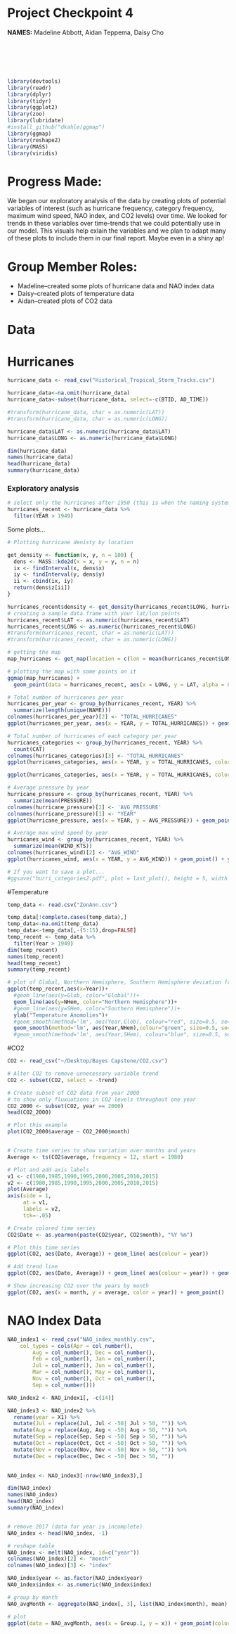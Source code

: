 # Project Checkpoint 4

**NAMES:**  Madeline Abbott, Aidan Teppema, Daisy Cho

\
\
\
\


```r
library(devtools)
library(readr)
library(dplyr)
library(tidyr)
library(ggplot2)
library(zoo)
library(lubridate)
#install_github("dkahle/ggmap")
library(ggmap)
library(reshape2)
library(MASS)
library(viridis)
```

# Progress Made:

We began our exploratory analysis of the data by creating plots of potential variables of interest (such as hurricane frequency, category frequency, maximum wind speed, NAO index, and CO2 levels) over time.  We looked for trends in these variables over time--trends that we could potentially use in our model.  This visuals help exlain the variables and we plan to adapt many of these plots to include them in our final report.  Maybe even in a shiny ap!


# Group Member Roles:

* Madeline--created some plots of hurricane data and NAO index data
* Daisy--created plots of temperature data
* Aidan--created plots of CO2 data


# Data

# Hurricanes
```r
hurricane_data <- read_csv("Historical_Tropical_Storm_Tracks.csv")

hurricane_data<-na.omit(hurricane_data)
hurricane_data<-subset(hurricane_data, select=-c(BTID, AD_TIME))

#transform(hurricane_data, char = as.numeric(LAT))
#transform(hurricane_data, char = as.numeric(LONG))

hurricane_data$LAT <- as.numeric(hurricane_data$LAT)
hurricane_data$LONG <- as.numeric(hurricane_data$LONG)

dim(hurricane_data)
names(hurricane_data)
head(hurricane_data)
summary(hurricane_data)
```

### Exploratory analysis
```r
# select only the hurricanes after 1950 (this is when the naming system started)
hurricanes_recent <- hurricane_data %>%
  filter(YEAR > 1949)
```

Some plots...
```r
# Plotting hurricane denisty by location

get_density <- function(x, y, n = 100) {
  dens <- MASS::kde2d(x = x, y = y, n = n)
  ix <- findInterval(x, dens$x)
  iy <- findInterval(y, dens$y)
  ii <- cbind(ix, iy)
  return(dens$z[ii])
}

hurricanes_recent$density <- get_density(hurricanes_recent$LONG, hurricanes_recent$LAT)
# creating a sample data.frame with your lat/lon points
hurricanes_recent$LAT <- as.numeric(hurricanes_recent$LAT)
hurricanes_recent$LONG <- as.numeric(hurricanes_recent$LONG)
#transform(hurricanes_recent, char = as.numeric(LAT))
#transform(hurricanes_recent, char = as.numeric(LONG))

# getting the map
map_hurricanes <- get_map(location = c(lon = mean(hurricanes_recent$LONG), lat = mean(hurricanes_recent$LAT)), zoom = 2, maptype = "terrain", scale = 2)

# plotting the map with some points on it
ggmap(map_hurricanes) +
  geom_point(data = hurricanes_recent, aes(x = LONG, y = LAT, alpha = 0.1, color = density)) + scale_color_viridis() + guides(size=FALSE)
```

```r
# Total number of hurricanes per year
hurricanes_per_year <- group_by(hurricanes_recent, YEAR) %>%
  summarize(length(unique(NAME)))
colnames(hurricanes_per_year)[2] <- "TOTAL_HURRICANES"
ggplot(hurricanes_per_year, aes(x = YEAR, y = TOTAL_HURRICANES)) + geom_bar(stat = 'identity', fill = 'skyblue3', col = "white") + xlab("Year") + ylab("Total Hurricanes")
```

```r
# Total number of hurricanes of each category per year
hurricanes_categories <- group_by(hurricanes_recent, YEAR) %>%
  count(CAT)
colnames(hurricanes_categories)[3] <- "TOTAL_HURRICANES"
ggplot(hurricanes_categories, aes(x = YEAR, y = TOTAL_HURRICANES, color = CAT, fill = CAT)) + geom_bar(stat = "identity")
```

```r
ggplot(hurricanes_categories, aes(x = YEAR, y = TOTAL_HURRICANES, color = CAT, fill = CAT)) + geom_bar(stat = "identity", position = position_dodge(width = 0.9))
```

```r
# Average pressure by year
hurricane_pressure <- group_by(hurricanes_recent, YEAR) %>%
  summarize(mean(PRESSURE))
colnames(hurricane_pressure)[2] <- 'AVG_PRESSURE'
colnames(hurricane_pressure)[1] <- "YEAR"
ggplot(hurricane_pressure, aes(x = YEAR, y = AVG_PRESSURE)) + geom_point() + ylab("Average pressure")
```


```r
# Average max wind speed by year
hurricanes_wind <- group_by(hurricanes_recent, YEAR) %>%
  summarize(mean(WIND_KTS))
colnames(hurricanes_wind)[2] <- "AVG_WIND"
ggplot(hurricanes_wind, aes(x = YEAR, y = AVG_WIND)) + geom_point() + ylab("Average wind speed (kts)")

# If you want to save a plot...
#ggsave("hurri_categories2.pdf", plot = last_plot(), height = 5, width = 10)
```


#Temperature
```r
temp_data <- read.csv("ZonAnn.csv")

temp_data[!complete.cases(temp_data),]
temp_data<-na.omit(temp_data)
temp_data<-temp_data[,-(5:15),drop=FALSE]
temp_recent <- temp_data %>%
  filter(Year > 1949)
dim(temp_recent)
names(temp_recent)
head(temp_recent)
summary(temp_recent)

# plot of Global, Northern Hemisphere, Southern Hemisphere deviation from corresponding mean by year
ggplot(temp_recent,aes(x=Year))+
  #geom_line(aes(y=Glob, color="Global"))+
  geom_line(aes(y=NHem, color="Northern Hemisphere"))+
  #geom_line(aes(y=SHem, color="Southern Hemisphere"))+
  ylab("Temperature Anomolies")+
  #geom_smooth(method='lm', aes(Year,Glob), colour="red", size=0.5, se=FALSE)+
  geom_smooth(method='lm', aes(Year,NHem),colour="green", size=0.5, se=FALSE)+
  #geom_smooth(method='lm', aes(Year,SHem), colour="blue", size=0.5, se=FALSE)
```


#CO2

```r

CO2 <- read_csv("~/Desktop/Bayes Capstone/CO2.csv")

# Alter CO2 to remove unnecessary variable trend
CO2 <- subset(CO2, select = -trend)

# Create subset of CO2 data from year 2000
# to show only fluxuations in CO2 levels throughout one year
CO2_2000 <- subset(CO2, year == 2000)
head(CO2_2000)

# Plot this example
plot(CO2_2000$average ~ CO2_2000$month)


# Create time series to show variation over months and years
Average <- ts(CO2$average, frequency = 12, start = 1980)

# Plot and add axis labels
v1 <- c(1980,1985,1990,1995,2000,2005,2010,2015)
v2 <- c(1980,1985,1990,1995,2000,2005,2010,2015)
plot(Average)
axis(side = 1, 
     at = v1, 
     labels = v2,
     tck=-.05)

# Create colored time series 
CO2$Date <- as.yearmon(paste(CO2$year, CO2$month), "%Y %m")

# Plot this time series
ggplot(CO2, aes(Date, Average)) + geom_line( aes(colour = year))

# Add trend line
ggplot(CO2, aes(Date, Average)) + geom_line( aes(colour = year)) + geom_smooth()

# Show increasing CO2 over the years by month
ggplot(CO2, aes(x = month, y = average, color = year)) + geom_point()
```



# NAO Index Data
```r
NAO_index1 <- read_csv("NAO_index_monthly.csv", 
    col_types = cols(Apr = col_number(), 
        Aug = col_number(), Dec = col_number(), 
        Feb = col_number(), Jan = col_number(), 
        Jul = col_number(), Jun = col_number(), 
        Mar = col_number(), May = col_number(), 
        Nov = col_number(), Oct = col_number(), 
        Sep = col_number()))

NAO_index2 <- NAO_index1[, -c(14)]

NAO_index3 <- NAO_index2 %>%
  rename(year = X1) %>%
  mutate(Jul = replace(Jul, Jul < -50| Jul > 50, "")) %>%
  mutate(Aug = replace(Aug, Aug < -50| Aug > 50, "")) %>%
  mutate(Sep = replace(Sep, Sep < -50| Sep > 50, "")) %>%
  mutate(Oct = replace(Oct, Oct < -50| Oct > 50, "")) %>%
  mutate(Nov = replace(Nov, Nov < -50| Nov > 50, "")) %>%
  mutate(Dec = replace(Dec, Dec < -50| Dec > 50, ""))
  

NAO_index <- NAO_index3[-nrow(NAO_index3),] 

dim(NAO_index)
names(NAO_index)
head(NAO_index)
summary(NAO_index)


# remove 2017 (data for year is incomplete)
NAO_index <- head(NAO_index, -1) 

# reshape table
NAO_index <- melt(NAO_index, id=c("year"))
colnames(NAO_index)[2] <- "month"
colnames(NAO_index)[3] <- "index"

NAO_index$year <- as.factor(NAO_index$year)
NAO_index$index <- as.numeric(NAO_index$index)

# group by month
NAO_avgMonth <- aggregate(NAO_index[, 3], list(NAO_index$month), mean)

# plot
ggplot(data = NAO_avgMonth, aes(x = Group.1, y = x)) + geom_point(color = "blue") + xlab("month") + ylab("NAO index, averaged across all years")
```

